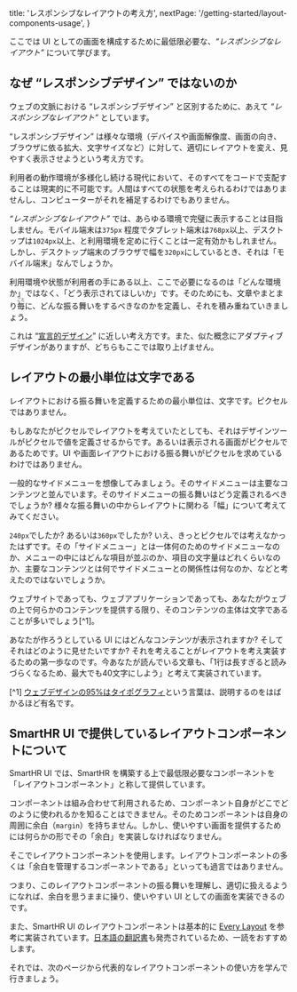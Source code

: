   title: 'レスポンシブなレイアウトの考え方',
  nextPage: '/getting-started/layout-components-usage',
}


ここでは UI としての画面を構成するために最低限必要な、*“レスポンシブなレイアウト”* について学びます。

## なぜ “レスポンシブデザイン” ではないのか

ウェブの文脈における “レスポンシブデザイン” と区別するために、あえて *“レスポンシブなレイアウト”* としています。

“レスポンシブデザイン” は様々な環境（デバイスや画面解像度、画面の向き、ブラウザに依る拡大、文字サイズなど）に対して、適切にレイアウトを変え、見やすく表示させようという考え方です。

利用者の動作環境が多様化し続ける現代において、そのすべてをコードで支配することは現実的に不可能です。人間はすべての状態を考えられるわけではありませんし、コンピューターがそれを補足するわけでもありません。

*“レスポンシブなレイアウト”* では、あらゆる環境で完璧に表示することは目指しません。モバイル端末は`375px` 程度でタブレット端末は`768px`以上、デスクトップは`1024px`以上、と利用環境を定めに行くことは一定有効かもしれません。しかし、デスクトップ端末のブラウザで幅を`320px`にしているとき、それは「モバイル端末」なんでしょうか。

利用環境や状態が利用者の手にある以上、ここで必要になるのは「どんな環境か」ではなく、「どう表示されてほしいか」です。そのためにも、文章やまとまり<ruby>毎<rp>（</rp><rt>ごと</rt><rp>）</rp></ruby>に、どんな振る舞いをするべきなのかを定義し、それを積み重ねていきましょう。

これは “[宣言的デザイン](https://yuheiy.com/2022-08-01-declarative-design)” に近しい考え方です。また、似た概念にアダプティブデザインがありますが、どちらもここでは取り上げません。

## レイアウトの最小単位は文字である

レイアウトにおける振る舞いを定義するための最小単位は、文字です。ピクセルではありません。

もしあなたがピクセルでレイアウトを考えていたとしても、それはデザインツールがピクセルで値を定義させるからです。あるいは表示される画面がピクセルであるためです。UI や画面レイアウトにおける振る舞いがピクセルを求めているわけではありません。

一般的なサイドメニューを想像してみましょう。そのサイドメニューは主要なコンテンツと並んでいます。そのサイドメニューの振る舞いはどう定義されるべきでしょうか? 様々な振る舞いの中からレイアウトに関わる「幅」について考えてみてください。

`240px`でしたか? あるいは`360px`でしたか? いえ、きっとピクセルでは考えなかったはずです。その「サイドメニュー」とは一体何のためのサイドメニューなのか、メニューの中にはどんな項目が並ぶのか、項目の文字量はどれくらいなのか、主要なコンテンツとは何でサイドメニューとの関係性は何なのか、などと考えたのではないでしょうか。

ウェブサイトであっても、ウェブアプリケーションであっても、あなたがウェブの上で何らかのコンテンツを提供する限り、そのコンテンツの主体は文字であることが多いでしょう[^1]。

あなたが作ろうとしている UI にはどんなコンテンツが表示されますか? そしてそれはどのように見せたいですか? それを考えることがレイアウトを考え実装するための第一歩なのです。今あなたが読んでいる文章も、「1行は長すぎると読みづらくなるため、最大でも40文字にしよう」と考えて実装されています。

[^1] [ウェブデザインの95%はタイポグラフィ]()という言葉は、説明するのをはばかるほど有名です。

## SmartHR UI で提供しているレイアウトコンポーネントについて

SmartHR UI では、SmartHR を構築する上で最低限必要なコンポーネントを「レイアウトコンポーネント」と称して提供しています。

コンポーネントは組み合わせて利用されるため、コンポーネント自身がどこでどのように使われるかを知ることはできません。そのためコンポーネントは自身の周囲に余白（`margin`）を持ちません。しかし、使いやすい画面を提供するためには何らかの形でその「余白」を実装しなければなりません。

そこでレイアウトコンポーネントを使用します。レイアウトコンポーネントの多くは「余白を管理するコンポーネントである」といっても過言ではありません。

つまり、このレイアウトコンポーネントの振る舞いを理解し、適切に扱えるようになれば、余白を思うままに操り、使いやすい UI としての画面を実装できるのです。

また、SmartHR UI のレイアウトコンポーネントは基本的に [Every Layout]() を参考に実装されています。[日本語の翻訳書]()も発売されているため、一読をおすすめします。

それでは、次のページから代表的なレイアウトコンポーネントの使い方を学んで行きましょう。
